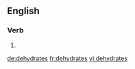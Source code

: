 
==English==

===Verb===
{{head|en}}

# {{en-third-person singular of|dehydrate}}

[[de:dehydrates]]
[[fr:dehydrates]]
[[vi:dehydrates]]
